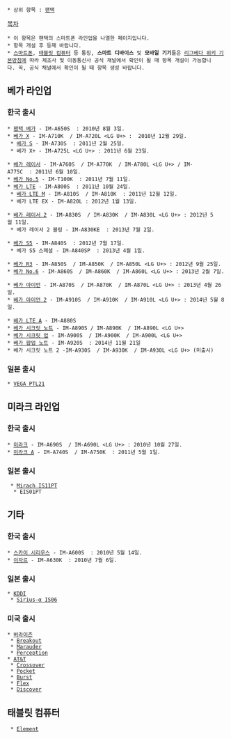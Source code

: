  * 상위 항목 : [[팬택]]

[[목차]]

 * 이 항목은 팬택의 스마트폰 라인업을 나열한 페이지입니다.
 * 항목 개설 후 등재 바랍니다.
 * [[스마트폰]], [[태블릿 컴퓨터]] 등 통칭, '''스마트 디바이스''' 및 '''모바일 기기'''들은 [[리그베다 위키 기본방침#s-2.24|리그베다 위키 기본방침]]에 따라 제조사 및 이동통신사 공식 채널에서 확인이 될 때 항목 개설이 가능합니다. 꼭, 공식 채널에서 확인이 될 때 항목 생성 바랍니다.

== 베가 라인업 ==
=== 한국 출시 ===
 * [[팬택 베가]] - IM-A650S <SKT> : 2010년 8월 3일.
 * [[베가 X]] - IM-A710K <KT> / IM-A720L <LG U+> :  2010년 12월 29일.
  * [[베가 S]] - IM-A730S <SKT> : 2011년 2월 25일.
  * 베가 X+ - IM-A725L <LG U+> : 2011년 6월 23일.

 * [[베가 레이서]] - IM-A760S <SKT> / IM-A770K <KT> / IM-A780L <LG U+> / IM-A775C <CJ헬로비전> : 2011년 6월 10일.
 * [[베가 No.5]] - IM-T100K <KT> : 2011년 7월 11일.
 * [[베가 LTE]] - IM-A800S <SKT> : 2011년 10월 24일.
  * [[베가 LTE M]] - IM-A810S <SKT> / IM-A810K <KT> : 2011년 12월 12일.
  * 베가 LTE EX - IM-A820L : 2012년 1월 13일.

 * [[베가 레이서 2]] - IM-A830S <SKT> / IM-A830K <KT> / IM-A830L <LG U+> : 2012년 5월 11일.
  * 베가 레이서 2 블링 - IM-A830KE <KT> : 2013년 7월 2일.

 * [[베가 S5]] - IM-A840S <SKT> : 2012년 7월 17일.
  * 베가 S5 스페셜 - IM-A840SP <SKT> : 2013년 4월 1일.

 * [[베가 R3]] - IM-A850S <SKT> / IM-A850K <KT> / IM-A850L <LG U+> : 2012년 9월 25일.
 * [[베가 No.6]] - IM-A860S <SKT> / IM-A860K <KT> / IM-A860L <LG U+> : 2013년 2월 7일.

 * [[베가 아이언]] - IM-A870S <SKT> / IM-A870K <KT> / IM-A870L <LG U+> : 2013년 4월 26일.
 * [[베가 아이언 2]] - IM-A910S <SKT> / IM-A910K <KT> / IM-A910L <LG U+> : 2014년 5월 8일.

 * [[베가 LTE A]] - IM-A880S <SKT>
 * [[베가 시크릿 노트]] - IM-A890S <SKT>/ IM-A890K <KT> / IM-A890L <LG U+>
 * [[베가 시크릿 업]] - IM-A900S <SKT> / IM-A900K <KT> / IM-A900L <LG U+>
 * [[베가 팝업 노트]] - IM-A920S <SKT> : 2014년 11월 21일
 * 베가 시크릿 노트 2 -IM-A930S <SKT> / IM-A930K <KT> / IM-A930L <LG U+> (미출시)
=== 일본 출시 ===
 * [[팬택/KDDI#s-2.3|VEGA PTL21]]

== 미라크 라인업 ==
=== 한국 출시 ===
 * [[미라크]] - IM-A690S <SKT> / IM-A690L <LG U+> : 2010년 10월 27일.
 * [[미라크 A]] - IM-A740S <SKT> / IM-A750K <KT> : 2011년 5월 1일.

=== 일본 출시 ===
  * [[팬택/KDDI#s-2.2|Mirach IS11PT]]
   * EIS01PT

== 기타 ==
=== 한국 출시 ===
 * [[스카이 시리우스]] - IM-A600S <SKT> : 2010년 5월 14일.
 * [[이자르]] - IM-A630K <KT> : 2010년 7월 6일.

=== 일본 출시 ===
 * [[KDDI]]
  * [[시리우스 알파|Sirius-α IS06]]

=== 미국 출시 ===
 * [[버라이즌]]
  * [[팬택/버라이즌#s-2.1|Breakout]]
  * [[팬택/버라이즌#s-2.2|Marauder]]
  * [[팬택/버라이즌#s-2.3|Perception]]
 * [[AT&T]]
  * [[팬택/AT&T#S-2.1|Crossover]]
  * [[팬택/AT&T#s-2.2|Pocket]]
  * [[팬택/AT&T#s-2.3|Burst]]
  * [[팬택/AT&T#s-2.5|Flex]]
  * [[팬택/AT&T#s-2.6|Discover]]
== 태블릿 컴퓨터 ==
  * [[팬택/AT&T#s-2.4|Element]]
